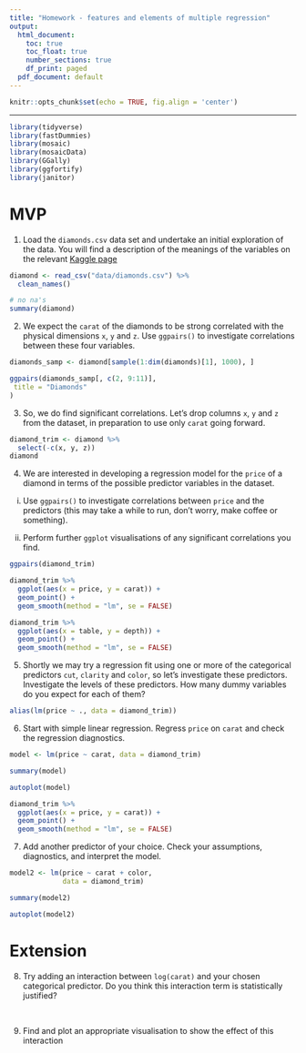 ```yaml
---
title: "Homework - features and elements of multiple regression"
output:
  html_document:
    toc: true
    toc_float: true
    number_sections: true
    df_print: paged
  pdf_document: default
---
```


```r
knitr::opts_chunk$set(echo = TRUE, fig.align = 'center')
```

<hr>
```r
library(tidyverse)
library(fastDummies)
library(mosaic)
library(mosaicData)
library(GGally)
library(ggfortify)
library(janitor)
```

# MVP

1. Load the `diamonds.csv` data set and undertake an initial exploration of the data. You will find a description of the meanings of the variables on the relevant [Kaggle page](https://www.kaggle.com/shivam2503/diamonds/)

```r
diamond <- read_csv("data/diamonds.csv") %>% 
  clean_names()

# no na's
summary(diamond)
```

2. We expect the `carat` of the diamonds to be strong correlated with the physical dimensions `x`, `y` and `z`. Use `ggpairs()` to investigate correlations between these four variables.

```r
diamonds_samp <- diamond[sample(1:dim(diamonds)[1], 1000), ]

ggpairs(diamonds_samp[, c(2, 9:11)],
 title = "Diamonds"
)
```

3. So, we do find significant correlations. Let's drop columns `x`, `y` and `z` from the dataset, in preparation to use only `carat` going forward.
```r
diamond_trim <- diamond %>% 
  select(-c(x, y, z))
diamond
```

4. We are interested in developing a regression model for the `price` of a diamond in terms of the possible predictor variables in the dataset. 

  i. Use `ggpairs()` to investigate correlations between `price` and the predictors (this may take a while to run, don't worry, make coffee or something).

  ii. Perform further `ggplot` visualisations of any significant correlations you find.
  
```r
ggpairs(diamond_trim)
```

```r
diamond_trim %>%
  ggplot(aes(x = price, y = carat)) +
  geom_point() +
  geom_smooth(method = "lm", se = FALSE)

diamond_trim %>%
  ggplot(aes(x = table, y = depth)) +
  geom_point() +
  geom_smooth(method = "lm", se = FALSE)
```

5. Shortly we may try a regression fit using one or more of the categorical predictors `cut`, `clarity` and `color`, so let's investigate these predictors. Investigate the levels of these predictors. How many dummy variables do you expect for each of them?

```r
alias(lm(price ~ ., data = diamond_trim))


```


6. Start with simple linear regression. Regress `price` on `carat` and check the regression diagnostics.

```r
model <- lm(price ~ carat, data = diamond_trim)

summary(model)

autoplot(model)

diamond_trim %>%
  ggplot(aes(x = price, y = carat)) +
  geom_point() +
  geom_smooth(method = "lm", se = FALSE)
```


7. Add another predictor of your choice. Check your assumptions, diagnostics, and interpret the model.

```r
model2 <- lm(price ~ carat + color,
             data = diamond_trim)

summary(model2)

autoplot(model2)
```


# Extension
    
8. Try adding an interaction between `log(carat)` and your chosen categorical predictor. Do you think this interaction term is statistically justified?

<br>

9. Find and plot an appropriate visualisation to show the effect of this interaction
    